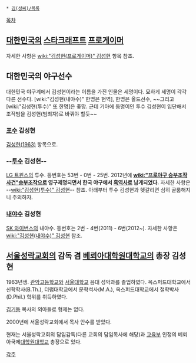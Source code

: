 * [[김(성씨)/목록]]

[[목차]]
== [[대한민국]]의 [[스타크래프트]] [[프로게이머]] ==
자세한 사항은 [[wiki:"김성현(프로게이머)" 김성현]] 항목 참조.

== 대한민국의 야구선수 ==
대한민국 야구계에서 김성현이라는 이름을 가진 인물은 세명이다. 묘하게 세명이 각각 다른 선수다. [wiki:"김성현(내야수)" 한명은 현역], 한명은 올드선수, ~~그리고 [wiki:"김성현(투수)" 또 한명]은 좆망. 근데 기아에  동명이인 투수 김성현이 입단해서 조작범을 김성현(범죄자)로 바꿔야 할듯~~

=== [[포수]] 김성현 === 
[[김성현(1963)]] 항목으로.

=== --[[투수]] 김성현-- ===
[[LG 트윈스]]의 투수. 등번호는 53번 - 0번 - 25번. 2012년에 '''[[wiki:"프로야구 승부조작 사건"승부조작]]으로 영구제명되면서 한국 야구에서 [[흑역사]]로 남게되었다.''' 자세한 사항은 --[[wiki:"김성현(투수)" 김성현]]-- 참조. 아래부터 투수 김성현과 헷갈리면 심히 골룸해지니 주의하자.

=== [[내야수]] 김성현 ===
[[SK 와이번스]]의 내야수. 등번호는 2번 - 4번(2011) - 6번(2012~). 자세한 사항은 [[wiki:"김성현(내야수)" 김성현]] 참조.

== [[서울성락교회]]의 감독 겸 [[베뢰아대학원대학교]]의 총장 김성현 ==
1963년생. [[관악고등학교]]와 [[서울대학교]] 음대 성악과를 졸업하였다. 옥스퍼드대학교에서 신학학사(B.Th.), 더럼대학교에서 문학석사(M.A.), 옥스퍼드대학교에서 철학박사(D.Phil.) 학위를 취득하였다.

[[김기동]] 목사의 외아들로 형제는 없다. 

2000년에 서울성락교회에서 목사 안수를 받았다.

현재는 서울성락교회의 담임감독(다른 교회의 담임목사에 해당)과 [[교육부]] 인정의 베뢰아국제[[대학원대학교]] 총장으로 있다.

[[각주]]
